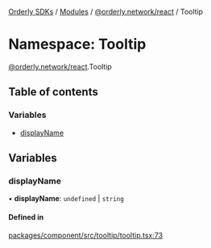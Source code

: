 [Orderly SDKs](/sdks/tech-doc/README) / [Modules](/sdks/tech-doc/modules) / [@orderly.network/react](/sdks/tech-doc/modules/orderly_network_react) / Tooltip

# Namespace: Tooltip

[@orderly.network/react](/sdks/tech-doc/modules/orderly_network_react).Tooltip

## Table of contents

### Variables

- [displayName](/sdks/tech-doc/modules/orderly_network_react.Tooltip#displayname)

## Variables

### displayName

• **displayName**: `undefined` \| `string`

#### Defined in

[packages/component/src/tooltip/tooltip.tsx:73](https://github.com/OrderlyNetwork/js-sdk/blob/ba995f2/packages/component/src/tooltip/tooltip.tsx#L73)

